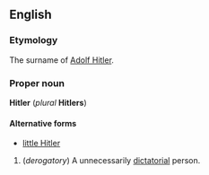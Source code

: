 ==English==
===Etymology===
The surname of [[w:Adolf Hitler|Adolf Hitler]].

===Proper noun===
'''Hitler''' (''plural'' '''Hitlers''')

====Alternative forms====
*[[little Hitler]]

#(''derogatory'') A unnecessarily [[dictatorial]] person.